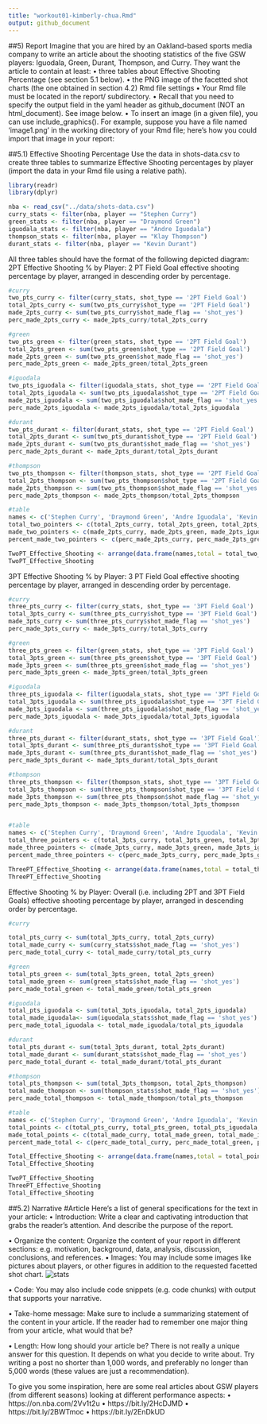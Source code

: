 ```yaml
---
title: "workout01-kimberly-chua.Rmd"
output: github_document
---
```


##5) Report
Imagine that you are hired by an Oakland-based sports media company to write an article
about the shooting statistics of the five GSW players: Iguodala, Green, Durant, Thompson,
and Curry.
They want the article to contain at least:
• three tables about Effective Shooting Percentage (see section 5.1 below).
• the PNG image of the facetted shot charts (the one obtained in section 4.2)
Rmd file settings
• Your Rmd file must be located in the report/ subdirectory.
• Recall that you need to specify the output field in the yaml header as github_document
(NOT an html_document). See image below.
• To insert an image (in a given file), you can use include_graphics(). For example,
suppose you have a file named 'image1.png' in the working directory of your Rmd file;
here’s how you could import that image in your report:

##5.1) Effective Shooting Percentage
Use the data in shots-data.csv to create three tables to summarize Effective Shooting
percentages by player (import the data in your Rmd file using a relative path).
```r
library(readr)
library(dplyr)

nba <- read_csv("../data/shots-data.csv")
curry_stats <- filter(nba, player == "Stephen Curry")
green_stats <- filter(nba, player == "Draymond Green")
iguodala_stats <- filter(nba, player == "Andre Iguodala")
thompson_stats <- filter(nba, player == "Klay Thompson")
durant_stats <- filter(nba, player == "Kevin Durant")

```

All three tables should have the format of the following depicted diagram:
2PT Effective Shooting % by Player: 2 PT Field Goal effective shooting percentage by
player, arranged in descending order by percentage.

```r
#curry
two_pts_curry <- filter(curry_stats, shot_type == '2PT Field Goal')
total_2pts_curry <- sum(two_pts_curry$shot_type == '2PT Field Goal') 
made_2pts_curry <- sum(two_pts_curry$shot_made_flag == 'shot_yes')
perc_made_2pts_curry <- made_2pts_curry/total_2pts_curry

#green
two_pts_green <- filter(green_stats, shot_type == '2PT Field Goal')
total_2pts_green <- sum(two_pts_green$shot_type == '2PT Field Goal') 
made_2pts_green <- sum(two_pts_green$shot_made_flag == 'shot_yes')
perc_made_2pts_green <- made_2pts_green/total_2pts_green

#iguodala
two_pts_iguodala <- filter(iguodala_stats, shot_type == '2PT Field Goal')
total_2pts_iguodala <- sum(two_pts_iguodala$shot_type == '2PT Field Goal') 
made_2pts_iguodala <- sum(two_pts_iguodala$shot_made_flag == 'shot_yes')
perc_made_2pts_iguodala <- made_2pts_iguodala/total_2pts_iguodala

#durant
two_pts_durant <- filter(durant_stats, shot_type == '2PT Field Goal')
total_2pts_durant <- sum(two_pts_durant$shot_type == '2PT Field Goal') 
made_2pts_durant <- sum(two_pts_durant$shot_made_flag == 'shot_yes')
perc_made_2pts_durant <- made_2pts_durant/total_2pts_durant

#thompson
two_pts_thompson <- filter(thompson_stats, shot_type == '2PT Field Goal')
total_2pts_thompson <- sum(two_pts_thompson$shot_type == '2PT Field Goal') 
made_2pts_thompson <- sum(two_pts_thompson$shot_made_flag == 'shot_yes')
perc_made_2pts_thompson <- made_2pts_thompson/total_2pts_thompson

#table
names <- c('Stephen Curry', 'Draymond Green', 'Andre Iguodala', 'Kevin Durant', 'Klay Thompson')
total_two_pointers <- c(total_2pts_curry, total_2pts_green, total_2pts_iguodala, total_2pts_durant, total_2pts_thompson)
made_two_pointers <- c(made_2pts_curry, made_2pts_green, made_2pts_iguodala, made_2pts_durant, made_2pts_thompson)
percent_made_two_pointers <- c(perc_made_2pts_curry, perc_made_2pts_green, perc_made_2pts_iguodala, perc_made_2pts_durant, perc_made_2pts_thompson)

TwoPT_Effective_Shooting <- arrange(data.frame(names,total = total_two_pointers, made = made_two_pointers, perc_made = percent_made_two_pointers), desc(perc_made))
TwoPT_Effective_Shooting
```
3PT Effective Shooting % by Player: 3 PT Field Goal effective shooting percentage by
player, arranged in descending order by percentage.

```r
#curry
three_pts_curry <- filter(curry_stats, shot_type == '3PT Field Goal')
total_3pts_curry <- sum(three_pts_curry$shot_type == '3PT Field Goal') 
made_3pts_curry <- sum(three_pts_curry$shot_made_flag == 'shot_yes')
perc_made_3pts_curry <- made_3pts_curry/total_3pts_curry

#green
three_pts_green <- filter(green_stats, shot_type == '3PT Field Goal')
total_3pts_green <- sum(three_pts_green$shot_type == '3PT Field Goal') 
made_3pts_green <- sum(three_pts_green$shot_made_flag == 'shot_yes')
perc_made_3pts_green <- made_3pts_green/total_3pts_green

#iguodala
three_pts_iguodala <- filter(iguodala_stats, shot_type == '3PT Field Goal')
total_3pts_iguodala <- sum(three_pts_iguodala$shot_type == '3PT Field Goal') 
made_3pts_iguodala <- sum(three_pts_iguodala$shot_made_flag == 'shot_yes')
perc_made_3pts_iguodala <- made_3pts_iguodala/total_3pts_iguodala

#durant
three_pts_durant <- filter(durant_stats, shot_type == '3PT Field Goal')
total_3pts_durant <- sum(three_pts_durant$shot_type == '3PT Field Goal') 
made_3pts_durant <- sum(three_pts_durant$shot_made_flag == 'shot_yes')
perc_made_3pts_durant <- made_3pts_durant/total_3pts_durant

#thompson
three_pts_thompson <- filter(thompson_stats, shot_type == '3PT Field Goal')
total_3pts_thompson <- sum(three_pts_thompson$shot_type == '3PT Field Goal') 
made_3pts_thompson <- sum(three_pts_thompson$shot_made_flag == 'shot_yes')
perc_made_3pts_thompson <- made_3pts_thompson/total_3pts_thompson


#table
names <- c('Stephen Curry', 'Draymond Green', 'Andre Iguodala', 'Kevin Durant', 'Klay Thompson')
total_three_pointers <- c(total_3pts_curry, total_3pts_green, total_3pts_iguodala, total_3pts_durant, total_3pts_thompson)
made_three_pointers <- c(made_3pts_curry, made_3pts_green, made_3pts_iguodala, made_3pts_durant, made_3pts_thompson)
percent_made_three_pointers <- c(perc_made_3pts_curry, perc_made_3pts_green, perc_made_3pts_iguodala, perc_made_3pts_durant, perc_made_3pts_thompson)

ThreePT_Effective_Shooting <- arrange(data.frame(names,total = total_three_pointers, made = made_three_pointers, perc_made = percent_made_three_pointers), desc(perc_made))
ThreePT_Effective_Shooting
```

Effective Shooting % by Player: Overall (i.e. including 2PT and 3PT Field Goals)
effective shooting percentage by player, arranged in descending order by percentage.
```r
#curry

total_pts_curry <- sum(total_3pts_curry, total_2pts_curry) 
total_made_curry <- sum(curry_stats$shot_made_flag == 'shot_yes')
perc_made_total_curry <- total_made_curry/total_pts_curry

#green
total_pts_green <- sum(total_3pts_green, total_2pts_green) 
total_made_green <- sum(green_stats$shot_made_flag == 'shot_yes')
perc_made_total_green <- total_made_green/total_pts_green

#iguodala
total_pts_iguodala <- sum(total_3pts_iguodala, total_2pts_iguodala) 
total_made_iguodala<- sum(iguodala_stats$shot_made_flag == 'shot_yes')
perc_made_total_iguodala <- total_made_iguodala/total_pts_iguodala

#durant
total_pts_durant <- sum(total_3pts_durant, total_2pts_durant) 
total_made_durant <- sum(durant_stats$shot_made_flag == 'shot_yes')
perc_made_total_durant <- total_made_durant/total_pts_durant

#thompson
total_pts_thompson <- sum(total_3pts_thompson, total_2pts_thompson) 
total_made_thompson <- sum(thompson_stats$shot_made_flag == 'shot_yes')
perc_made_total_thompson <- total_made_thompson/total_pts_thompson

#table
names <- c('Stephen Curry', 'Draymond Green', 'Andre Iguodala', 'Kevin Durant', 'Klay Thompson')
total_points <- c(total_pts_curry, total_pts_green, total_pts_iguodala, total_pts_durant, total_pts_thompson)
made_total_points <- c(total_made_curry, total_made_green, total_made_iguodala, total_made_durant, total_made_thompson)
percent_made_total <- c(perc_made_total_curry, perc_made_total_green, perc_made_total_iguodala, perc_made_total_durant, perc_made_total_thompson)

Total_Effective_Shooting <- arrange(data.frame(names,total = total_points, made = made_total_points, perc_made = percent_made_total), desc(perc_made))
Total_Effective_Shooting
```

```r
TwoPT_Effective_Shooting
ThreePT_Effective_Shooting
Total_Effective_Shooting
```


##5.2) Narrative
#Article
Here’s a list of general specifications for the text in your article:
• Introduction: Write a clear and captivating introduction that grabs the reader’s
attention. And describe the purpose of the report.

• Organize the content: Organize the content of your report in different sections:
e.g. motivation, background, data, analysis, discussion, conclusions, and references.
• Images: You may include some images like pictures about players, or other figures in
addition to the requested facetted shot chart.
![stats]("../images/gsw-shots-charts.png")

• Code: You may also include code snippets (e.g. code chunks) with output that supports
your narrative.

• Take-home message: Make sure to include a summarizing statement of the content
in your article. If the reader had to remember one major thing from your article, what
would that be?

• Length: How long should your article be? There is not really a unique answer for this
question. It depends on what you decide to write about. Try writing a post no shorter
than 1,000 words, and preferably no longer than 5,000 words (these values are just a
recommendation).

To give you some inspiration, here are some real articles about GSW players (from different
seasons) looking at different performance aspects:
• https://on.nba.com/2Vv1t2u
• https://bit.ly/2HcDJMD
• https://bit.ly/2BWTmoc
• https://bit.ly/2EnDkUD